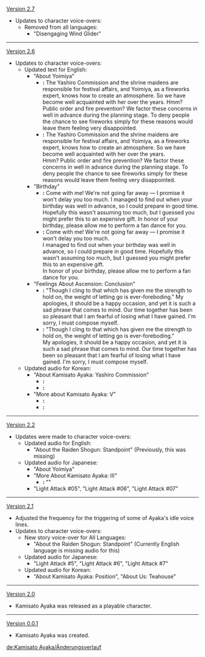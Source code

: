 {{Change History/Header}}
[[Version 2.7]]
*Updates to character voice-overs:
**Removed from all languages:
***"Disengaging Wind Glider"
----
[[Version 2.6]]
* Updates to character voice-overs:
** Updated text for English:
*** "About Yoimiya"
**** '''{{Color|Old}}:''' The Yashiro Commission and the shrine maidens are responsible for festival affairs, and Yoimiya, as a fireworks expert, knows how to create an atmosphere. So we have become well acquainted with her over the years. Hmm? Public order and fire prevention? We factor these concerns in well in advance during the planning stage. To deny people the chance to see fireworks simply for these reasons would leave them feeling very disappointed.
**** '''{{Color|New}}:''' The Yashiro Commission and the shrine maidens are responsible for festival affairs, and Yoimiya, as a fireworks expert, knows how to create an atmosphere. So we have become well acquainted with her over the years.<br>Hmm? Public order and fire prevention? We factor these concerns in well in advance during the planning stage. To deny people the chance to see fireworks simply for these reasons would leave them feeling very disappointed.
*** "Birthday"
**** '''{{Color|Old}}:''' Come with me! We're not going far away &mdash; I promise it won't delay you too much. I managed to find out when your birthday was well in advance, so I could prepare in good time. Hopefully this wasn't assuming too much, but I guessed you might prefer this to an expensive gift. In honor of your birthday, please allow me to perform a fan dance for you.
**** '''{{Color|New}}:''' Come with me! We're not going far away &mdash; I promise it won't delay you too much.<br>I managed to find out when your birthday was well in advance, so I could prepare in good time. Hopefully this wasn't assuming too much, but I guessed you might prefer this to an expensive gift.<br>In honor of your birthday, please allow me to perform a fan dance for you.
*** "Feelings About Ascension: Conclusion"
**** '''{{Color|Old}}:''' "Though I cling to that which has given me the strength to hold on, the weight of letting go is ever-foreboding." My apologies, it should be a happy occasion, and yet it is such a sad phrase that comes to mind. Our time together has been so pleasant that I am fearful of losing what I have gained. I'm sorry, I must compose myself.
**** '''{{Color|New}}:''' "Though I cling to that which has given me the strength to hold on, the weight of letting go is ever-foreboding."<br>My apologies, it should be a happy occasion, and yet it is such a sad phrase that comes to mind. Our time together has been so pleasant that I am fearful of losing what I have gained. I'm sorry, I must compose myself.
** Updated audio for Korean:
*** "About Kamisato Ayaka: Yashiro Commission"
**** '''{{Color|Old}}:''' {{ko|「이나즈마 막부 야시로 봉행 카미사토 가문」은 이나즈마 최고의 명문에요. 삼봉행 중 하나로 제사와 문화 예술적인 부분을 주관하죠. 부모님이 돌아가신 후 가문의 모든 일은 오빠와 제가 담당하고 있어요}}
**** '''{{Color|New}}:''' {{ko|「이나즈마 막부 야시로 봉행 카미사토 가문」은 이나즈마 최고의 명문이에요. 삼봉행 중 하나로 제사와 문화 예술적인 부분을 주관하죠. 부모님이 돌아가신 후 가문의 모든 일은 오빠와 제가 담당하고 있어요}}
*** "More about Kamisato Ayaka: V"
**** '''{{Color|Old}}:''' {{ko|「이나즈마 막부 신사봉행 카미사토 가문」 신분으로서 이런 말 하기 껄끄럽지만… 제 생각에 당신은 이렇게 제멋대로인 저의 모습도 받아줄 것 같은 느낌이 들어요.<br>…살짝 피곤하네요…. 어깨 좀 빌려줄래요? 아주 잠깐이면 돼요}}
**** '''{{Color|New}}:''' {{ko|「이나즈마 막부 야시로 봉행 카미사토 가문」의 신분으로 이런 말 하기 껄끄럽지만… 당신은 이렇게 제멋대로인 저의 모습도 받아줄 것 같은 느낌이 들어요.<br>…살짝 피곤하네요…. 어깨 좀 빌려줄래요? 아주 잠깐이면 돼요}}
----
[[Version 2.2]]
*Updates were made to character voice-overs:
**Updated audio for English:
***"About the Raiden Shogun: Standpoint" (Previously, this was missing)
**Updated audio for Japanese:
***"About Yoimiya"
***"More About Kamisato Ayaka: III"
**** '''{{Color|New|Addition of}}:''' "{{ja|即ち、刀工の間で語り継がれている「雷電五箇伝」。}}"
***"Light Attack #05", "Light Attack #06", "Light Attack #07"
----
[[Version 2.1]]
*Adjusted the frequency for the triggering of some of Ayaka's idle voice lines.
*Updates to character voice-overs:
**New story voice-over for All Languages:
***"About the Raiden Shogun: Standpoint" (Currently English language is missing audio for this)
**Updated audio for Japanese:
***"Light Attack #5", "Light Attack #6", "Light Attack #7"
**Updated audio for Korean:
***"About Kamisato Ayaka: Position", "About Us: Teahouse"
----
[[Version 2.0]]
* Kamisato Ayaka was released as a playable character.
----
[[Version 0.0.1]]
*Kamisato Ayaka was created.
<noinclude>


[[de:Kamisato Ayaka/Änderungsverlauf]]
</noinclude>